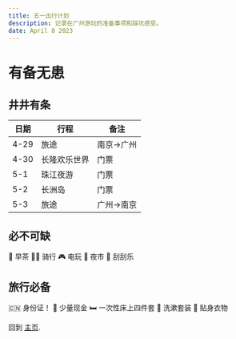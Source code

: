 ```yaml
---
title: 五一出行计划
description: 记录在广州游玩的准备事项和踩坑感受。
date: April 8 2023
---
```

# 有备无患
## 井井有条
| 日期 | 行程 | 备注 |
| ---- | ---- | ----------- |
| 4-29 | 旅途 | 南京->广州 |
| 4-30 | 长隆欢乐世界 | 门票 |
| 5-1 | 珠江夜游 | 门票 |
| 5-2 | 长洲岛 | 门票 |
| 5-3 | 旅途 | 广州->南京 |

## 必不可缺
🍵 早茶
🚴‍♂️ 骑行
🎮 电玩
🌃 夜市
🎲 刮刮乐

## 旅行必备
🇨🇳 身份证！
💸 少量现金
🛏️ 一次性床上四件套
🧼 洗漱套装
👕 贴身衣物



回到 [主页](/).
